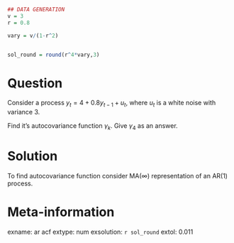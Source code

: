 ```r
## DATA GENERATION
v = 3 
r = 0.8

vary = v/(1-r^2)


sol_round = round(r^4*vary,3)

```



Question
========


Consider a process  $y_t  = 4 + 0.8 y_{t-1}  + u_t$, where $u_t$ is a white noise with variance 3.  

Find it's autocovariance function $\gamma_k$. Give $\gamma_4$ as an answer.



Solution
========

To find autocovariance function consider MA($\infty$) representation of an AR(1) process.


Meta-information
================
exname: ar acf
extype: num
exsolution: `r sol_round`
extol: 0.011